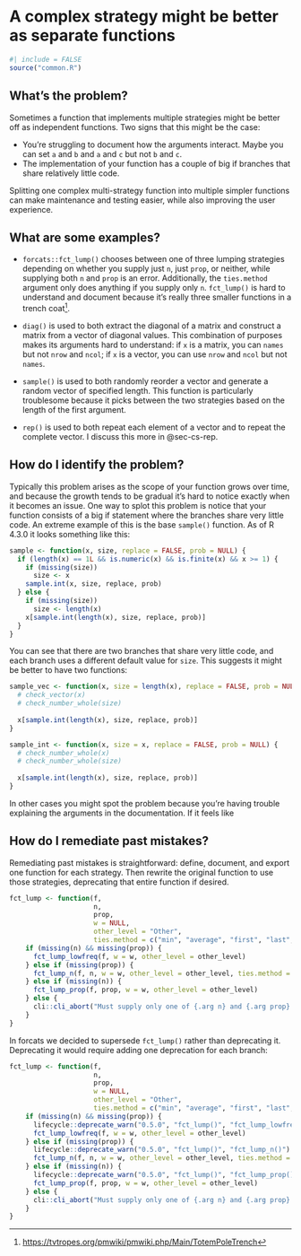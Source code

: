 # A complex strategy might be better as separate functions {#sec-strategy-functions}

```r
#| include = FALSE
source("common.R")
```

## What's the problem?

Sometimes a function that implements multiple strategies might be better off as independent functions.
Two signs that this might be the case:

-   You're struggling to document how the arguments interact. Maybe you can set `a` and `b` and `a` and `c` but not `b` and `c`.
-   The implementation of your function has a couple of big if branches that share relatively little code.

Splitting one complex multi-strategy function into multiple simpler functions can make maintenance and testing easier, while also improving the user experience.

## What are some examples?

-   `forcats::fct_lump()` chooses between one of three lumping strategies depending on whether you supply just `n`, just `prop`, or neither, while supplying both `n` and `prop` is an error.
    Additionally, the `ties.method` argument only does anything if you supply only `n`.
    `fct_lump()` is hard to understand and document because it's really three smaller functions in a trench coat[^strategy-functions-1].

-   `diag()` is used to both extract the diagonal of a matrix and construct a matrix from a vector of diagonal values.
    This combination of purposes makes its arguments hard to understand: if `x` is a matrix, you can `names` but not `nrow` and `ncol`; if `x` is a vector, you can use `nrow` and `ncol` but not `names`.

-   `sample()` is used to both randomly reorder a vector and generate a random vector of specified length.
    This function is particularly troublesome because it picks between the two strategies based on the length of the first argument.

-   `rep()` is used to both repeat each element of a vector and to repeat the complete vector.
    I discuss this more in @sec-cs-rep.

[^strategy-functions-1]: <https://tvtropes.org/pmwiki/pmwiki.php/Main/TotemPoleTrench>

## How do I identify the problem?

Typically this problem arises as the scope of your function grows over time, and because the growth tends to be gradual it's hard to notice exactly when it becomes an issue.
One way to splot this problem is notice that your function consists of a big if statement where the branches share very little code.
An extreme example of this is the base `sample()` function.
As of R 4.3.0 it looks something like this:

```r
sample <- function(x, size, replace = FALSE, prob = NULL) {
  if (length(x) == 1L && is.numeric(x) && is.finite(x) && x >= 1) {
    if (missing(size))
      size <- x
    sample.int(x, size, replace, prob)
  } else {
    if (missing(size))
      size <- length(x)
    x[sample.int(length(x), size, replace, prob)]
  }
}
```

You can see that there are two branches that share very little code, and each branch uses a different default value for `size`.
This suggests it might be better to have two functions:

```r
sample_vec <- function(x, size = length(x), replace = FALSE, prob = NULL) {
  # check_vector(x)
  # check_number_whole(size)
  
  x[sample.int(length(x), size, replace, prob)]
}

sample_int <- function(x, size = x, replace = FALSE, prob = NULL) {
  # check_number_whole(x)
  # check_number_whole(size)
  
  x[sample.int(length(x), size, replace, prob)]
}
```

In other cases you might spot the problem because you're having trouble explaining the arguments in the documentation.
If it feels like

## How do I remediate past mistakes?

Remediating past mistakes is straightforward: define, document, and export one function for each strategy.
Then rewrite the original function to use those strategies, deprecating that entire function if desired.

```r
fct_lump <- function(f,
                     n,
                     prop,
                     w = NULL,
                     other_level = "Other",
                     ties.method = c("min", "average", "first", "last", "random", "max")) {
    if (missing(n) && missing(prop)) {
      fct_lump_lowfreq(f, w = w, other_level = other_level)
    } else if (missing(prop)) {
      fct_lump_n(f, n, w = w, other_level = other_level, ties.method = ties.method)
    } else if (missing(n)) {
      fct_lump_prop(f, prop, w = w, other_level = other_level)
    } else {
      cli::cli_abort("Must supply only one of {.arg n} and {.arg prop}.")
    }
}
```

In forcats we decided to supersede `fct_lump()` rather than deprecating it.
Deprecating it would require adding one deprecation for each branch:

```r
fct_lump <- function(f,
                     n,
                     prop,
                     w = NULL,
                     other_level = "Other",
                     ties.method = c("min", "average", "first", "last", "random", "max")) {
    if (missing(n) && missing(prop)) {
      lifecycle::deprecate_warn("0.5.0", "fct_lump()", "fct_lump_lowfreq()")
      fct_lump_lowfreq(f, w = w, other_level = other_level)
    } else if (missing(prop)) {
      lifecycle::deprecate_warn("0.5.0", "fct_lump()", "fct_lump_n()")
      fct_lump_n(f, n, w = w, other_level = other_level, ties.method = ties.method)
    } else if (missing(n)) {
      lifecycle::deprecate_warn("0.5.0", "fct_lump()", "fct_lump_prop()")
      fct_lump_prop(f, prop, w = w, other_level = other_level)
    } else {
      cli::cli_abort("Must supply only one of {.arg n} and {.arg prop}.")
    }
}
```
